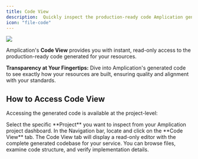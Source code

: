 ```yaml
---
title: Code View
description:  Quickly inspect the production-ready code Amplication generates directly within the platform.
icon: "file-code"
---
```


<Frame>
    <img src="/images/day-one/code-view.png" />
</Frame>

Amplication's **Code View** provides you with instant, read-only access to the production-ready code generated for your resources.

<Check>**Transparency at Your Fingertips:** Dive into Amplication's generated code to see exactly how your resources are built, ensuring quality and alignment with your standards.</Check>

## How to Access Code View

Accessing the generated code is available at the project-level:

<Steps>
    <Step title="Navigate to the Project">
        Select the specific **Project** you want to inspect from your Amplication project dashboard.
    </Step>
    <Step title="Open the Code View Tab">
        In the Navigation bar, locate and click on the **Code View** tab.
    </Step>
    <Step title="Explore the Code">
        The Code View tab will display a read-only editor with the complete generated codebase for your service. You can browse files, examine code structure, and verify implementation details.
    </Step>
</Steps>
